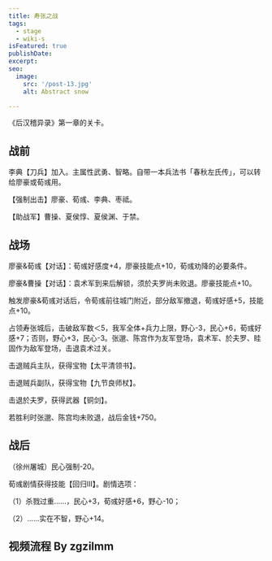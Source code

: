 ```yaml
---
title: 寿张之战
tags:
  - stage
  - wiki-s
isFeatured: true
publishDate: 
excerpt: 
seo:
  image:
    src: '/post-13.jpg'
    alt: Abstract snow

---
```



《后汉稽异录》第一章的关卡。

<h2  class='section-title'>战前</h2>

李典【刀兵】加入。主属性武勇、智略。自带一本兵法书「春秋左氏传」，可以转给廖豪或荀彧用。

【强制出击】廖豪、荀彧、李典、枣祗。

【助战军】曹操、夏侯惇、夏侯渊、于禁。

<h2  class='section-title'>战场</h2>

廖豪&荀彧【对话】：荀彧好感度+4，廖豪技能点+10，荀彧劝降的必要条件。

廖豪&曹操【对话】：袁术军到来后解锁，须於夫罗尚未败退。廖豪技能点+10。

触发廖豪&荀彧对话后，令荀彧前往城门附近，部分敌军撤退，荀彧好感+5，技能点+10。

占领寿张城后，击破敌军数＜5，我军全体+兵力上限，野心-3，民心+6，荀彧好感+7；否则，野心+3，民心-3。张邈、陈宫作为友军登场，袁术军、於夫罗、眭固作为敌军登场，击退袁术过关。

击退贼兵主队，获得宝物【太平清领书】。

击退贼兵副队，获得宝物【九节良师杖】。

击退於夫罗，获得武器【铜剑】。

若胜利时张邈、陈宫均未败退，战后金钱+750。


<h2  class='section-title'>战后</h2>

（徐州屠城）民心强制-20。

荀彧剧情获得技能【回归Ⅲ】。剧情选项：

（1）杀戮过重……，民心+3，荀彧好感+6，野心-10；

（2）……实在不智，野心+14。

<h2 class='section-title'>视频流程 By zgzilmm</h2>

<BiliBiliVideoPlayer aid="113951119513493" bvid="BV1v5P2e9EGm" cid="28229437472" page="2" />